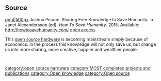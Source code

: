 {{MOST}}
{{Pearce-pubs}}

==Source==
[[image:Save-humanity.png|right|500px]]  Joshua Pearce. Sharing Free Knowledge to Save Humanity. in Janet Alexandersson (ed). ''How To Save Humanity''. 2015. Available: http://howtosavehumanity.com/ [https://www.academia.edu/19287808/Sharing_Free_Knowledge_to_Save_Humanity open access]

This [[open source hardware]] is becoming mainstream simply because of economics. In the process this knowledge will not only save us, but change us into more sharing, more creative, happier and wealthier people.


‎

[[category:open source hardware]]
[[category:MOST completed projects and publications]]
[[category:Open knowledge]]
[[category:Open source]]